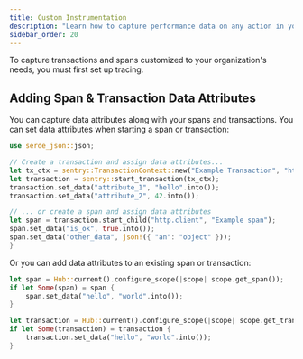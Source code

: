 ```yaml
---
title: Custom Instrumentation
description: "Learn how to capture performance data on any action in your app."
sidebar_order: 20
---
```


<Alert>

To capture transactions and spans customized to your organization's needs, you must first <PlatformLink to="/tracing/">set up tracing.</PlatformLink>

</Alert>

<PlatformContent includePath="performance/enable-manual-instrumentation" />

<PlatformContent includePath="performance/add-spans-example" />

<PlatformContent includePath="performance/retrieve-transaction" />

<PlatformContent includePath="performance/concurrency" />

<PlatformContent includePath="performance/connect-errors-spans" />

## Adding Span & Transaction Data Attributes

You can capture data attributes along with your spans and transactions. You can set data attributes when starting a span or transaction:

```rust
use serde_json::json;

// Create a transaction and assign data attributes...
let tx_ctx = sentry::TransactionContext::new("Example Transaction", "http.server");
let transaction = sentry::start_transaction(tx_ctx);
transaction.set_data("attribute_1", "hello".into());
transaction.set_data("attribute_2", 42.into());

// ... or create a span and assign data attributes
let span = transaction.start_child("http.client", "Example span");
span.set_data("is_ok", true.into());
span.set_data("other_data", json!({ "an": "object" }));
}
```

Or you can add data attributes to an existing span or transaction:

```rust
let span = Hub::current().configure_scope(|scope| scope.get_span());
if let Some(span) = span {
    span.set_data("hello", "world".into());
}

let transaction = Hub::current().configure_scope(|scope| scope.get_transaction());
if let Some(transaction) = transaction {
    transaction.set_data("hello", "world".into());
}
```
